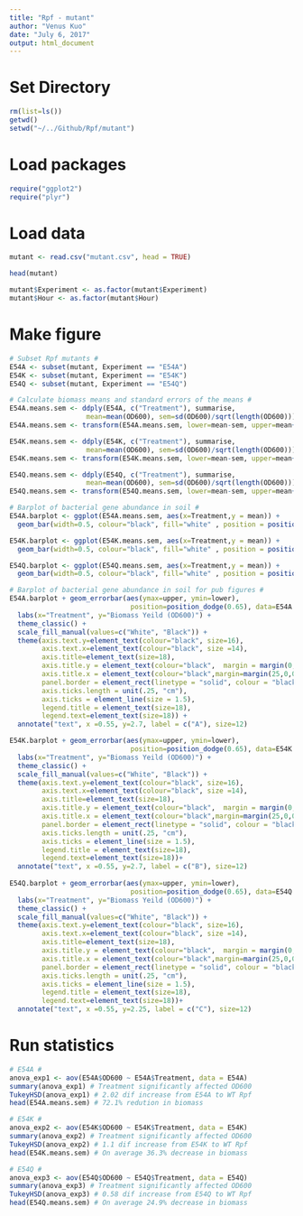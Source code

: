 ```yaml
---
title: "Rpf - mutant"
author: "Venus Kuo"
date: "July 6, 2017"
output: html_document
---
```


# Set Directory
```r
rm(list=ls())
getwd()
setwd("~/../Github/Rpf/mutant")
```

# Load packages

```r
require("ggplot2")
require("plyr")
```

# Load data

```r
mutant <- read.csv("mutant.csv", head = TRUE)

head(mutant)

mutant$Experiment <- as.factor(mutant$Experiment)
mutant$Hour <- as.factor(mutant$Hour)
```

# Make figure

```r
# Subset Rpf mutants # 
E54A <- subset(mutant, Experiment == "E54A")
E54K <- subset(mutant, Experiment == "E54K")
E54Q <- subset(mutant, Experiment == "E54Q")

# Calculate biomass means and standard errors of the means # 
E54A.means.sem <- ddply(E54A, c("Treatment"), summarise,
                   mean=mean(OD600), sem=sd(OD600)/sqrt(length(OD600)))
E54A.means.sem <- transform(E54A.means.sem, lower=mean-sem, upper=mean+sem)

E54K.means.sem <- ddply(E54K, c("Treatment"), summarise,
                   mean=mean(OD600), sem=sd(OD600)/sqrt(length(OD600)))
E54K.means.sem <- transform(E54K.means.sem, lower=mean-sem, upper=mean+sem)

E54Q.means.sem <- ddply(E54Q, c("Treatment"), summarise,
                   mean=mean(OD600), sem=sd(OD600)/sqrt(length(OD600)))
E54Q.means.sem <- transform(E54Q.means.sem, lower=mean-sem, upper=mean+sem)

# Barplot of bacterial gene abundance in soil # 
E54A.barplot <- ggplot(E54A.means.sem, aes(x=Treatment,y = mean)) + 
  geom_bar(width=0.5, colour="black", fill="white" , position = position_dodge(width = 0.65), stat = "identity", size=1)

E54K.barplot <- ggplot(E54K.means.sem, aes(x=Treatment,y = mean)) + 
  geom_bar(width=0.5, colour="black", fill="white" , position = position_dodge(width = 0.65), stat = "identity", size=1)

E54Q.barplot <- ggplot(E54Q.means.sem, aes(x=Treatment,y = mean)) + 
  geom_bar(width=0.5, colour="black", fill="white" , position = position_dodge(width = 0.65), stat = "identity", size=1)

# Barplot of bacterial gene abundance in soil for pub figures # 
E54A.barplot + geom_errorbar(aes(ymax=upper, ymin=lower),
                              position=position_dodge(0.65), data=E54A.means.sem, width = 0.2, size=1) +
  labs(x="Treatment", y="Biomass Yeild (OD600)") +
  theme_classic() +
  scale_fill_manual(values=c("White", "Black")) +
  theme(axis.text.y=element_text(colour="black", size=16),
        axis.text.x=element_text(colour="black", size =14),
        axis.title=element_text(size=18),
        axis.title.y = element_text(colour="black",  margin = margin(0,25,0,10)),
        axis.title.x = element_text(colour="black",margin=margin(25,0,0,0)),
        panel.border = element_rect(linetype = "solid", colour = "black", size=1.5, fill=NA),
        axis.ticks.length = unit(.25, "cm"),
        axis.ticks = element_line(size = 1.5),
        legend.title = element_text(size=18),
        legend.text=element_text(size=18)) +
  annotate("text", x =0.55, y=2.7, label = c("A"), size=12)

E54K.barplot + geom_errorbar(aes(ymax=upper, ymin=lower),
                              position=position_dodge(0.65), data=E54K.means.sem, width = 0.2, size=1) +
  labs(x="Treatment", y="Biomass Yeild (OD600)") +
  theme_classic() +
  scale_fill_manual(values=c("White", "Black")) +
  theme(axis.text.y=element_text(colour="black", size=16),
        axis.text.x=element_text(colour="black", size =14),
        axis.title=element_text(size=18),
        axis.title.y = element_text(colour="black",  margin = margin(0,25,0,10)),
        axis.title.x = element_text(colour="black",margin=margin(25,0,0,0)),
        panel.border = element_rect(linetype = "solid", colour = "black", size=1.5, fill=NA),
        axis.ticks.length = unit(.25, "cm"),
        axis.ticks = element_line(size = 1.5),
        legend.title = element_text(size=18),
        legend.text=element_text(size=18))+
  annotate("text", x =0.55, y=2.7, label = c("B"), size=12)
  
E54Q.barplot + geom_errorbar(aes(ymax=upper, ymin=lower),
                              position=position_dodge(0.65), data=E54Q.means.sem, width = 0.2, size=1) +
  labs(x="Treatment", y="Biomass Yeild (OD600)") +
  theme_classic() +
  scale_fill_manual(values=c("White", "Black")) +
  theme(axis.text.y=element_text(colour="black", size=16),
        axis.text.x=element_text(colour="black", size =14),
        axis.title=element_text(size=18),
        axis.title.y = element_text(colour="black",  margin = margin(0,25,0,10)),
        axis.title.x = element_text(colour="black",margin=margin(25,0,0,0)),
        panel.border = element_rect(linetype = "solid", colour = "black", size=1.5, fill=NA),
        axis.ticks.length = unit(.25, "cm"),
        axis.ticks = element_line(size = 1.5),
        legend.title = element_text(size=18),
        legend.text=element_text(size=18))+
  annotate("text", x =0.55, y=2.25, label = c("C"), size=12)
```

# Run statistics

```r
# E54A #
anova_exp1 <- aov(E54A$OD600 ~ E54A$Treatment, data = E54A)
summary(anova_exp1) # Treatment significantly affected OD600
TukeyHSD(anova_exp1) # 2.02 dif increase from E54A to WT Rpf
head(E54A.means.sem) # 72.1% redution in biomass

# E54K # 
anova_exp2 <- aov(E54K$OD600 ~ E54K$Treatment, data = E54K)
summary(anova_exp2) # Treatment significantly affected OD600
TukeyHSD(anova_exp2) # 1.1 dif increase from E54K to WT Rpf
head(E54K.means.sem) # On average 36.3% decrease in biomass 

# E54Q # 
anova_exp3 <- aov(E54Q$OD600 ~ E54Q$Treatment, data = E54Q)
summary(anova_exp3) # Treatment significantly affected OD600
TukeyHSD(anova_exp3) # 0.58 dif increase from E54Q to WT Rpf
head(E54Q.means.sem) # On average 24.9% decrease in biomass 
```



